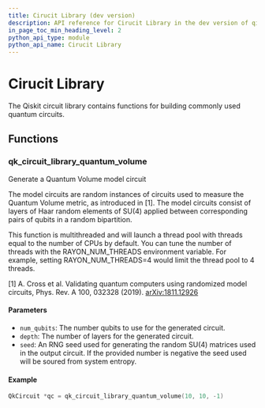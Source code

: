 ```yaml
---
title: Cirucit Library (dev version)
description: API reference for Cirucit Library in the dev version of qiskit-c
in_page_toc_min_heading_level: 2
python_api_type: module
python_api_name: Cirucit Library
---
```


# Cirucit Library

The Qiskit circuit library contains functions for building commonly used quantum circuits.

## Functions

### qk\_circuit\_library\_quantum\_volume

<Function id="qk_circuit_library_quantum_volume" signature="QkCircuit *qk_circuit_library_quantum_volume(uint32_t num_qubits, size_t depth, int64_t seed)">
  Generate a Quantum Volume model circuit

  The model circuits are random instances of circuits used to measure the Quantum Volume metric, as introduced in \[1]. The model circuits consist of layers of Haar random elements of SU(4) applied between corresponding pairs of qubits in a random bipartition.

  This function is multithreaded and will launch a thread pool with threads equal to the number of CPUs by default. You can tune the number of threads with the RAYON\_NUM\_THREADS environment variable. For example, setting RAYON\_NUM\_THREADS=4 would limit the thread pool to 4 threads.

  \[1] A. Cross et al. Validating quantum computers using randomized model circuits, Phys. Rev. A 100, 032328 (2019). [arXiv:1811.12926](https://arxiv.org/abs/1811.12926)

  <span id="group__QkCircuitLibrary_1autotoc_md48" />

  #### Parameters

  <span id="group__QkCircuitLibrary_1autotoc_md48" />

  *   `num_qubits`: The number qubits to use for the generated circuit.
  *   `depth`: The number of layers for the generated circuit.
  *   `seed`: An RNG seed used for generating the random SU(4) matrices used in the output circuit. If the provided number is negative the seed used will be soured from system entropy.

  <span id="group__QkCircuitLibrary_1autotoc_md49" />

  #### Example

  ```c
  QkCircuit *qc = qk_circuit_library_quantum_volume(10, 10, -1)
  ```
</Function>

